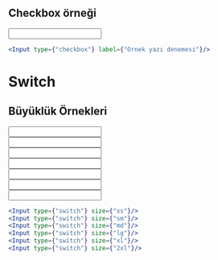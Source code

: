 
<Meta title="Form/Input/CheckBox - Switch" />

## Checkbox örneği
<div style={{display:"flex",flexDirection:"row",alignItems:"center",flexWrap:"wrap"}}>
    <div style={{margin:"5px"}}>
        <Input type={"checkbox"} label={"Örnek yazı denemesi"}/>
    </div>
</div>

```jsx
<Input type={"checkbox"} label={"Örnek yazı denemesi"}/>

```
# Switch

## Büyüklük Örnekleri
<div style={{display:"flex",flexDirection:"row",alignItems:"center",flexWrap:"wrap"}} className={"h-min"}>
    <div className={"!mr-4"}>
        <Input type={"switch"} size={"xs"}/>
    </div>
    <div className={"!mr-5"}>
        <Input type={"switch"} size={"sm"}/>
    </div>
    <div className={"!mr-6"}>
        <Input type={"switch"} size={"md"}/>
    </div>
    <div className={"!mr-7"}>
        <Input type={"switch"} size={"lg"}/>
    </div>
    <div className={"!mr-10"}>
        <Input type={"switch"} size={"xl"}/>
    </div>
    <div className={"!mr-14"}>
        <Input type={"switch"} size={"2xl"}/>
    </div>
    <div className={"!mr-16"}>
        <Input type={"switch"} size={"3xl"}/>
    </div>
</div>

```jsx
<Input type={"switch"} size={"xs"}/>
<Input type={"switch"} size={"sm"}/>
<Input type={"switch"} size={"md"}/>
<Input type={"switch"} size={"lg"}/>
<Input type={"switch"} size={"xl"}/>
<Input type={"switch"} size={"2xl"}/>

```
